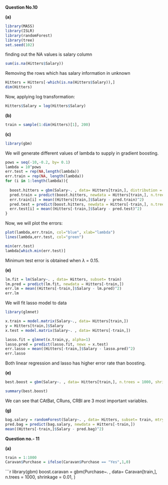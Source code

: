 **Question No.10**

**(a)**

```{r}
library(MASS)
library(ISLR)
library(randomForest)
library(tree)
set.seed(102)
```

finding out the NA values is salary column
```{r}
sum(is.na(Hitters$Salary))
```
Removing the rows which has salary information in unknown
```{r}
Hitters = Hitters[-which(is.na(Hitters$Salary)),]
dim(Hitters)
```
Now, applying log transformation:
```{r}
Hitters$Salary = log(Hitters$Salary)
```

**(b)**

```{r}
train = sample(1:dim(Hitters)[1], 200)
```

**(c)**


```{r}
library(gbm)
```
We will generate different values of lambda to supply in gradient boosting. 

```{r}
pows = seq(-10,-0.2, by= 0.1)
lambda = 10^pows
err.test = rep(NA,length(lambda))
err.train = rep(NA, length(lambda))
for (i in 1:length(lambda)){
  
  boost.hitters = gbm(Salary~. , data= Hitters[train,], distribution = "gaussian", n.trees = 1000, shrinkage = lambda[i])
  pred.train = predict(boost.hitters, newdata = Hitters[train,], n.trees = 1000)
  err.train[i] = mean((Hitters[train,]$Salary - pred.train)^2)
  pred.test = predict(boost.hitters, newdata = Hitters[-train,], n.trees = 1000)
  err.test[i] = mean((Hitters[-train,]$Salary - pred.test)^2)
}
```
Now, we will plot the errors:


```{r}
plot(lambda,err.train, col="blue", xlab="lambda")
lines(lambda,err.test, col="green")

```

```{r}
min(err.test)
lambda[which.min(err.test)]
```
Minimum test error is obtained when $\lambda$ = 0.15.

**(e)**

```{r}
lm.fit = lm(Salary~. , data= Hitters, subset= train)
lm.pred = predict(lm.fit, newdata = Hitters[-train,])
err.lm = mean((Hitters[-train,]$Salary - lm.pred)^2)
err.lm
```
We will fit lasso model to data
```{r}
library(glmnet)

x.train = model.matrix(Salary~., data= Hitters[train,])
y = Hitters[train,]$Salary
x.test = model.matrix(Salary~. , data= Hitters[-train,])

lasso.fit = glmnet(x.train,y, alpha=1)
lasso.pred = predict(lasso.fit, newx = x.test)
err.lasso = mean((Hitters[-train,]$Salary - lasso.pred)^2)
err.lasso

```
Both linear regression and lasso has higher error rate than boosting.


**(e)**

```{r}
best.boost = gbm(Salary~. , data= Hitters[train,], n.trees = 1000, shrinkage = lambda[which.min(err.test)], distribution = "gaussian")
```

```{r}
summary(best.boost)
```
We can see that CAtBat, CRuns, CRBI are 3 most important variables.

**(g)**

```{r}
bag.salary = randomForest(Salary~. , data= Hitters, subset= train, mtry= dim(Hitters)[2]-1, ntree= 500)
pred.bag = predict(bag.salary, newdata = Hitters[-train,])
mean((Hitters[-train,]$Salary - pred.bag)^2)
```

**Question no.- 11**

**(a)**
```{r}
train = 1:1000
Caravan$Purchase = ifelse(Caravan$Purchase == "Yes",1,0)
```

```{r}
library(gbm)
boost.caravan = gbm(Purchase~. , data= Caravan[train,], n.trees = 1000, shrinkage = 0.01, )


